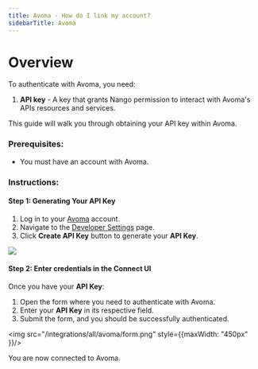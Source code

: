 ```yaml
---
title: Avoma - How do I link my account?
sidebarTitle: Avoma
---
```


# Overview

To authenticate with Avoma, you need:
1. **API key** - A key that grants Nango permission to interact with Avoma's APIs resources and services.

This guide will walk you through obtaining your API key within Avoma.

### Prerequisites:

- You must have an account with Avoma.

### Instructions:

#### Step 1: Generating Your API Key
1. Log in to your [Avoma](https://www.avoma.com/log-in) account.
2. Navigate to the [Developer Settings](https://app.avoma.com/settings/developer) page.
3. Click **Create API Key** button to generate your **API Key**.
<img src="/integrations/all/avoma/api_key.png"/>

#### Step 2: Enter credentials in the Connect UI

Once you have your **API Key**:
1. Open the form where you need to authenticate with Avoma.
2. Enter your **API Key** in its respective field.
3. Submit the form, and you should be successfully authenticated.

<img src="/integrations/all/avoma/form.png" style={{maxWidth: "450px" }}/>

You are now connected to Avoma.